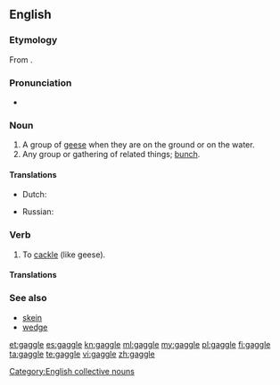 ==English==

===Etymology===
From {{etyl|enm}} {{term|gagelen||to cackle}}.

===Pronunciation===
* {{rhymes|æɡəl}}

===Noun===
{{en-noun}}

# A group of [[goose|geese]] when they are on the ground or on the water.
# Any group or gathering of related things; [[bunch]].

====Translations====
{{trans-top|group of geese}}
{{trans-mid}}
{{trans-bottom}}
{{trans-top|group or related things}}
{{trans-mid}}
{{trans-bottom}}
{{checktrans-top}}
* Dutch: {{t+|nl|troep|n}}
{{trans-mid}}
* Russian: {{t|ru|стадо гусей|n|tr=stado gusey|sc=Cyrl}}
{{trans-bottom}}

===Verb===
{{en-verb|gaggl|ing}}

# To [[cackle]] (like geese).

====Translations====
{{trans-see|cackle}}

===See also===
* [[skein]]
* [[wedge]]

[[Category:English collective nouns]]

[[et:gaggle]]
[[es:gaggle]]
[[kn:gaggle]]
[[ml:gaggle]]
[[my:gaggle]]
[[pl:gaggle]]
[[fi:gaggle]]
[[ta:gaggle]]
[[te:gaggle]]
[[vi:gaggle]]
[[zh:gaggle]]